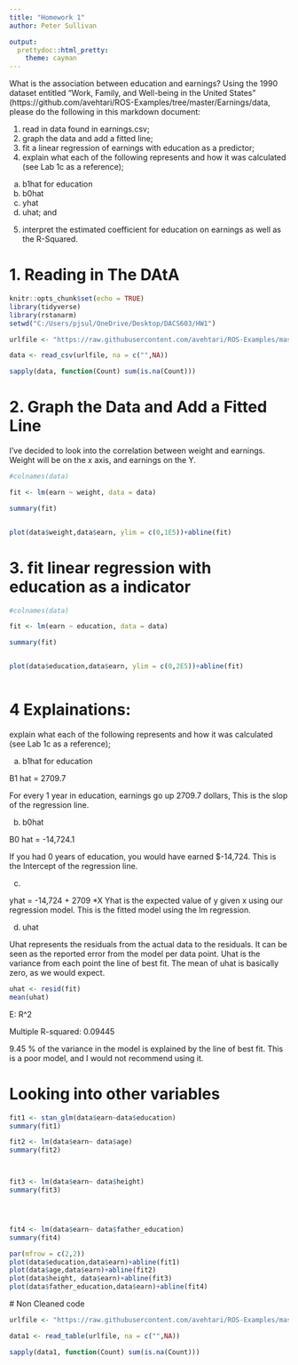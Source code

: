 ```yaml
---
title: "Homework 1"
author: Peter Sullivan

output: 
  prettydoc::html_pretty:
    theme: cayman
---
```


What is the association between education and earnings?  Using the 1990 dataset entitled "Work, Family, and Well-being in the United States" (https://github.com/avehtari/ROS-Examples/tree/master/Earnings/data, please do the following in this markdown document:

1) read in data found in earnings.csv;
2) graph the data and add a fitted line;
3) fit a linear regression of earnings with education as a predictor;
4) explain what each of the following represents and how it was calculated (see Lab 1c as a reference);
  a) b1hat for education
  b) b0hat 
  c) yhat
  d) uhat; and
5) interpret the estimated coefficient for education on earnings as well as the R-Squared.

#  1. Reading in The DAtA

```r
knitr::opts_chunk$set(echo = TRUE)
library(tidyverse)
library(rstanarm)
setwd("C:/Users/pjsul/OneDrive/Desktop/DACS603/HW1")

```


```r

urlfile <- "https://raw.githubusercontent.com/avehtari/ROS-Examples/master/Earnings/data/earnings.csv"

data <- read_csv(urlfile, na = c("",NA))

sapply(data, function(Count) sum(is.na(Count)))
```


# 2. Graph the Data and Add a Fitted Line

I've decided to look into the correlation between weight and earnings. Weight will be on the x axis, and earnings on the Y.


```r
#colnames(data)

fit <- lm(earn ~ weight, data = data)

summary(fit)


plot(data$weight,data$earn, ylim = c(0,1E5))+abline(fit)


```

# 3. fit linear regression with education as a indicator

```r
#colnames(data)

fit <- lm(earn ~ education, data = data)

summary(fit)


plot(data$education,data$earn, ylim = c(0,2E5))+abline(fit)



```
# 4  Explainations:
explain what each of the following represents and how it was calculated (see Lab 1c as a reference);

  a) b1hat for education
  
 B1 hat =  2709.7 
 
  For every 1 year in education, earnings go up 2709.7 dollars, This is the slop of the regression line.
  
  b) b0hat 
  
  B0 hat = -14,724.1 
  
  If you had 0 years of education, you would have earned $-14,724. This is the Intercept of the regression line.
  
  c) 
  
  yhat  = -14,724 + 2709 *X 
  Yhat is the expected value of y given x using our regression model. This is the fitted model using the lm regression.
  
  d) uhat
  
  Uhat represents the residuals from the actual data to the residuals. It can be seen as the reported error from the model per data point.
  Uhat is the variance from each point the line of best fit. The mean of uhat is basically zero, as we would expect.
  
```r
uhat <- resid(fit)
mean(uhat)
```
  
  
E: R^2

Multiple R-squared:  0.09445

9.45 % of the variance in the model is explained by the line of best fit. This is a poor model, and I would not recommend using it.


# Looking into other variables


```r


fit1 <- stan_glm(data$earn~data$education)
summary(fit1)

fit2 <- lm(data$earn~ data$age)
summary(fit2)



fit3 <- lm(data$earn~ data$height)
summary(fit3)




fit4 <- lm(data$earn~ data$father_education)
summary(fit4)


```

```r
par(mfrow = c(2,2))
plot(data$education,data$earn)+abline(fit1)
plot(data$age,data$earn)+abline(fit2)
plot(data$height, data$earn)+abline(fit3)
plot(data$father_education,data$earn)+abline(fit4)


```
  
  # Non Cleaned code
  
  
```r

urlfile <- "https://raw.githubusercontent.com/avehtari/ROS-Examples/master/Earnings/data/wfw90.dat"

data1 <- read_table(urlfile, na = c("",NA))

sapply(data1, function(Count) sum(is.na(Count)))

```
  
